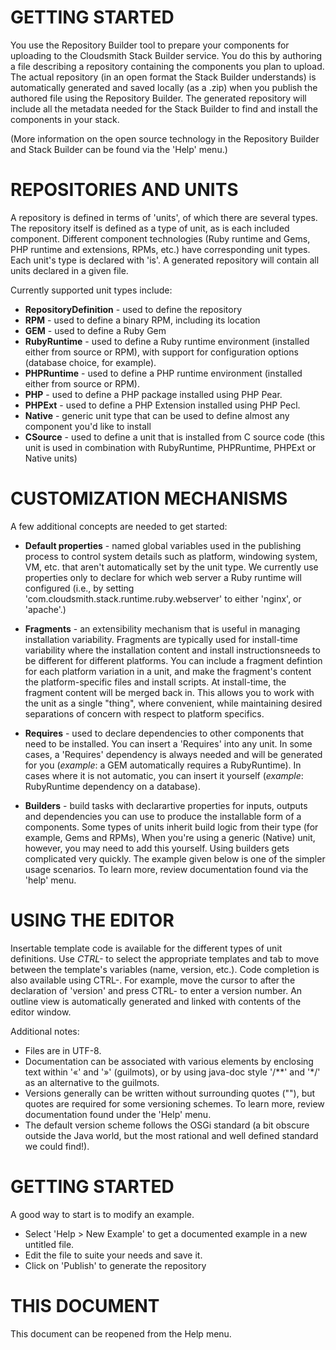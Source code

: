 =GETTING STARTED=
You use the Repository Builder tool to prepare your components for uploading to the Cloudsmith Stack 
Builder service. You do this by authoring a file describing a repository containing the components you plan to 
upload. The actual repository (in an open format the Stack Builder understands) is automatically generated and saved 
locally (as a .zip) when you publish the authored file using the Repository Builder. The generated repository will 
include all the metadata needed for the Stack Builder to find and install the components in your stack.

(More information on the open source technology in the Repository Builder and Stack Builder can be found
via the 'Help' menu.)

=REPOSITORIES AND UNITS=
A repository is defined in terms of 'units', of which there are several types. The repository itself is defined as a 
type of unit, as is each included component. Different component technologies (Ruby runtime and Gems, PHP runtime and
extensions, RPMs, etc.) have corresponding unit types. Each unit's type is declared with 'is'. A generated repository will contain all units declared in a given file.

Currently supported unit types include:
* '''RepositoryDefinition''' - used to define the repository
* '''RPM''' - used to define a binary RPM, including its location
* '''GEM''' - used to define a Ruby Gem
* '''RubyRuntime''' - used to define a Ruby runtime environment (installed either from source or RPM), with support for configuration options (database choice, for example).
* '''PHPRuntime''' - used to define a PHP runtime environment (installed either from source or RPM).
* '''PHP''' - used to define a PHP package installed using PHP Pear.
* '''PHPExt''' - used to define a PHP Extension installed using PHP Pecl.
* '''Native''' - generic unit type that can be used to define almost any component you'd like to install
* '''CSource''' - used to define a unit that is installed from C source code (this unit is used in combination with RubyRuntime, PHPRuntime, PHPExt or Native units)

=CUSTOMIZATION MECHANISMS=
A few additional concepts are needed to get started:

* '''Default properties''' - named global variables used in the publishing process to control system details such as platform, windowing system, VM, etc. that aren't automatically set by the unit type. We currently use properties only to declare for which web server a Ruby runtime will configured (i.e., by setting 'com.cloudsmith.stack.runtime.ruby.webserver' to either 'nginx', or 'apache'.)
 
* '''Fragments''' - an extensibility mechanism that is useful in managing installation variability. Fragments are typically used for install-time variability where the installation content and install instructionsneeds to be different for different platforms. You can include a fragment defintion for each platform variation in a unit, and make the fragment's content the platform-specific files and install scripts. At install-time, the fragment content will be merged back in. This allows you to work with the unit as a single "thing", where convenient, while maintaining desired separations of concern with respect to platform specifics.

* '''Requires''' - used to declare dependencies to other components that need to be installed. You can insert a 'Requires' into any unit. In some cases, a 'Requires' dependency is always needed and will be generated for you (''example'': a GEM automatically requires a RubyRuntime). In cases where it is not automatic, you can insert it yourself (''example'': RubyRuntime dependency on a database).

* '''Builders''' - build tasks with declarartive properties for inputs, outputs and dependencies you can use to produce the installable form of a components. Some types of units inherit build logic from their type (for example, Gems and RPMs), When you're using a generic (Native) unit, however, you may need to add this yourself. Using builders gets complicated very quickly. The example given below is one of the simpler usage scenarios. To learn more, review documentation found via the 'help' menu.

=USING THE EDITOR=
Insertable template code is available for the different types of unit definitions. Use ''CTRL-<space>'' to select 
the appropriate templates and tab to move between the template's variables (name, version, etc.). Code 
completion is also available using CTRL-<space>. For example, move the cursor to after the declaration of 'version' and press CTRL-<space> to enter a version number. An outline view is automatically generated and linked with contents of
the editor window.

Additional notes:
* Files are in UTF-8.
* Documentation can be associated with various elements by enclosing text within '&#171;' and '&#187;' (guilmots), or by using java-doc style '/**'  and '*/' as an alternative to the guilmots.
* Versions generally can be written without surrounding quotes (""), but quotes are required for some versioning schemes. To learn more, review documentation found under the 'Help' menu.
* The default version scheme follows the OSGi standard (a bit obscure outside the Java world, but the most rational and well defined standard we could find!).

=GETTING STARTED=
A good way to start is to modify an example.
* Select 'Help > New Example' to get a documented example in a new untitled file.
* Edit the file to suite your needs and save it.
* Click on 'Publish' to generate the repository

=THIS DOCUMENT=
This document can be reopened from the Help menu. 